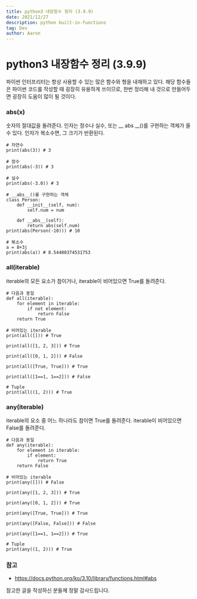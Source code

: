 ```yaml
---
title: python3 내장함수 정리 (3.9.9)
date: 2021/12/27
description: python built-in-functions
tag: Dev
author: Aaron
---
```


# python3 내장함수 정리 (3.9.9)

파이썬 인터프리터는 항상 사용할 수 있는 많은 함수와 형을 내재하고 있다. 해당 함수들은 파이썬 코드를 작성할 때 굉장히 유용하게 쓰이므로, 한번 정리해 내 것으로 만들어두면 굉장히 도움이 많이 될 것이다.

### abs(x)

숫자의 절대값을 돌려준다. 인자는 정수나 실수, 또는 __ abs __()를 구현하는 객체가 올 수 있다. 인자가 복소수면, 그 크기가 반환된다.
```
# 자연수
print(abs(3)) # 3

# 정수
print(abs(-3)) # 3

# 실수
print(abs(-3.0)) # 3

# __abs__()를 구현하는 객체
class Person:
    def __init__(self, num):
        self.num = num

    def __abs__(self):
        return abs(self.num)
print(abs(Person(-10))) # 10

# 복소수
a = 8+3j
print(abs(a)) # 8.54400374531753
```

### all(iterable)

iterable의 모든 요소가 참이거나, iterable이 비어있으면 True를 돌려준다.

```
# 다음과 동일
def all(iterable):
    for element in iterable:
        if not element:
            return False
    return True
```
```
# 비어있는 iterable
print(all([])) # True

print(all([1, 2, 3])) # True

print(all([0, 1, 2])) # False

print(all([True, True])) # True

print(all([1==1, 1==2])) # False

# Tuple
print(all((1, 2))) # True
```

### any(iterable)

iterable의 요소 중 어느 하나라도 참이면 True를 돌려준다. iterable이 비어있으면 False를 돌려준다.

```
# 다음과 동일
def any(iterable):
    for element in iterable:
        if element:
            return True
    return False
```
```
# 비어있는 iterable
print(any([])) # False

print(any([1, 2, 3])) # True

print(any([0, 1, 2])) # True

print(any([True, True])) # True

print(any([False, False])) # False

print(any([1==1, 1==2])) # True

# Tuple
print(any((1, 2))) # True
```

### 참고
- https://docs.python.org/ko/3.10/library/functions.html#abs

참고한 글을 작성하신 분들께 정말 감사드립니다.

